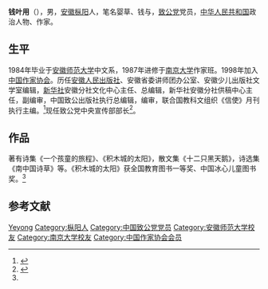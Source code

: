 '''钱叶用'''（{{bd|1964年|}}），男，[[安徽|安徽]][[枞阳县|枞阳]]人，笔名婴草、钱与，[[致公党|致公党]]党员，[[中华人民共和国|中华人民共和国]]政治人物、作家。

== 生平 ==
1984年毕业于[[安徽师范大学|安徽师范大学]]中文系，1987年进修于[[南京大学|南京大学]]作家班。1998年加入[[中国作家协会|中国作家协会]]。历任[[安徽人民出版社|安徽人民出版社]]、安徽省委讲师团办公室、安徽少儿出版社文学室编辑，[[新华社|新华社]]安徽分社文化中心主任、总编辑，新华社安徽分社供稿中心主任，副编审，中国致公出版社执行总编辑，编审，联合国教科文组织《信使》月刊执行主编。<ref name=qyy>{{cite web|url=http://www.chinawriter.com.cn/n1/2016/0627/c404944-28493367.html|title=会员辞典 钱叶用|publisher=中国作家网|accessdate=2021-03-19}}</ref>现任致公党中央宣传部部长<ref>{{cite news|url=http://www.lnzg.gov.cn/Article/ShowArticle.asp?ArticleID=8017|title=致公党中央宣传部部长钱叶用一行赴我省开展党员思想政治建设工作调研|publisher=致公党辽宁省委员会|date=2020-10-17|accessdate=2021-03-19|archive-date=2020-12-01|archive-url=https://web.archive.org/web/20201201025530/http://lnzg.gov.cn/Article/ShowArticle.asp?ArticleID=8017|dead-url=no}}</ref>。

== 作品 ==
著有诗集《一个孩童的旅程》、《积木城的太阳》，散文集《十二只黑天鹅》，诗选集《南中国诗草》等。《积木城的太阳》获全国教育图书一等奖、中国冰心儿童图书奖。<ref name=qyy/>

== 参考文献 ==
{{Reflist}}
{{中国人物小作品}}
{{DEFAULTSORT:Qiang钱}}
[[Category:钱姓|Yeyong]]
[[Category:枞阳人|Category:枞阳人]]
[[Category:中国致公党党员|Category:中国致公党党员]]
[[Category:安徽师范大学校友|Category:安徽师范大学校友]]
[[Category:南京大学校友|Category:南京大学校友]]
[[Category:中国作家协会会员|Category:中国作家协会会员]]
